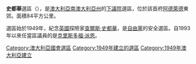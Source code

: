 {{Infobox Australian Electorate
| federal   = yes
| name      = Sturt
| image     = Division of Sturt 2019.png
| caption   = [[2019年澳洲聯邦大選|2019年澳洲聯邦大選]]時[[南澳大利亚州|南澳大利亚州]]史都華選區的範圍。
| created   = 1949
| mp        = {{tsl|en|James Stevens (Australian politician)||James Stevens}}
| mp-party  = [[澳大利亚自由党|自由党]]
| namesake  = [[查爾斯·史都特|查爾斯·史都特]]
| electors  = 123833
| electors_year = [[2019年澳洲聯邦大選|2019年]]
| area      = 85
| class     = Inner Metropolitan
|state=|upper=|lifespan=|coordinates=}}
'''史都華'''選區（{{lang-en|Division of Sturt}}），是[[澳大利亞|澳大利亞]][[南澳大利亞州|南澳大利亞州]]的[[澳大利亞下議院|下議院]]選區，位於該首府[[阿德萊德|阿德萊德]]東郊。面積84平方公里。

選區始於1949年，紀念[[英國|英國]]探險家[[查爾斯·史都華|查爾斯·史都華]]，是[[澳大利亞自由黨|自由黨]]的安全選區。自1993年以來任當區議員的是[[克里斯多福·派恩|克里斯多福·派恩]]。

{{DEFAULTSORT:Sturt}}
[[Category:澳大利亞國會選區|Category:澳大利亞國會選區]]
[[Category:1949年建立的選區|Category:1949年建立的選區]]
[[Category:1949年澳大利亞建立|Category:1949年澳大利亞建立]]
